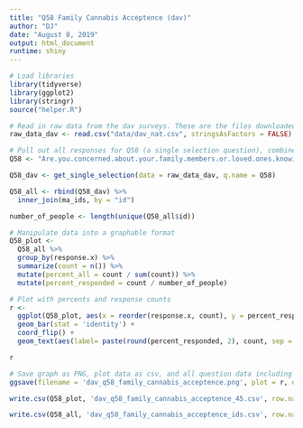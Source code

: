 ```yaml
---
title: "Q58 Family Cannabis Acceptence (dav)"
author: "DJ"
date: "August 8, 2019"
output: html_document
runtime: shiny
---
```


```r
# Load libraries
library(tidyverse)
library(ggplot2)
library(stringr)
source("helper.R")
```

```r
# Read in raw data from the dav surveys. These are the files downloaded from survey monkey saved as a .csv
raw_data_dav <- read.csv("data/dav_nat.csv", stringsAsFactors = FALSE)
```

```r
# Pull out all responses for Q58 (a single selection question), combine and determine 'question n'
Q58 <- "Are.you.concerned.about.your.family.members.or.loved.ones.knowing.about.your.cannabis.use."

Q58_dav <- get_single_selection(data = raw_data_dav, q.name = Q58)

Q58_all <- rbind(Q58_dav) %>%
  inner_join(ma_ids, by = "id")

number_of_people <- length(unique(Q58_all$id))
```

```r
# Manipulate data into a graphable format
Q58_plot <- 
  Q58_all %>%
  group_by(response.x) %>%
  summarize(count = n()) %>%
  mutate(percent_all = count / sum(count)) %>%
  mutate(percent_responded = count / number_of_people)
```

```r
# Plot with percents and response counts
r <- 
  ggplot(Q58_plot, aes(x = reorder(response.x, count), y = percent_responded)) +
  geom_bar(stat = 'identity') +
  coord_flip() +
  geom_text(aes(label= paste(round(percent_responded, 2), count, sep = "***")))

r
```

```r
# Save graph as PNG, plot data as csv, and all question data including response IDs as csv (save question n and N at end of plot file as "_x.x")
ggsave(filename = 'dav_q58_family_cannabis_acceptence.png', plot = r, device = 'png')

write.csv(Q58_plot, 'dav_q58_family_cannabis_acceptence_45.csv', row.names = FALSE)

write.csv(Q58_all, 'dav_q58_family_cannabis_acceptence_ids.csv', row.names = FALSE)
```